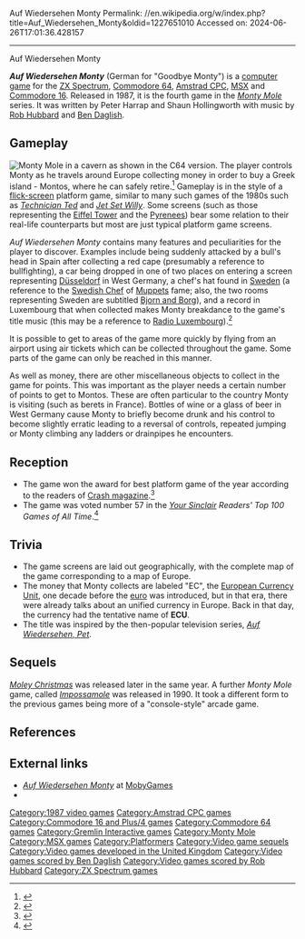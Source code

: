 Auf Wiedersehen Monty
Permalink: //en.wikipedia.org/w/index.php?title=Auf_Wiedersehen_Monty&oldid=1227651010
Accessed on: 2024-06-26T17:01:36.428157



------
Auf Wiedersehen Monty
{{Short description|1987 video game}}
{{Infobox video game
|title = Auf Wiedersehen Monty
|image = Auf Wiedersehen Monty cover.jpg
|developer = Peter Harrap<br>Shaun Hollingworth
|publisher = [[Gremlin Graphics]]
|designer = 
|composer = [[Rob Hubbard]]<br>[[Ben Daglish]]
|engine = 
|series = 
|released = April 1987
|genre = [[Platform game|Platform]]
|modes = [[Single-player]]
|platforms = [[Commodore 64]], [[ZX Spectrum]], [[Amstrad CPC]], [[MSX]], [[Commodore 16]]
}}

'''''Auf Wiedersehen Monty''''' (German for "Goodbye Monty") is a [[computer game]] for the [[ZX Spectrum]], [[Commodore 64]], [[Amstrad CPC]], [[MSX]] and [[Commodore 16]]. Released in 1987, it is the fourth game in the ''[[Wanted: Monty Mole|Monty Mole]]'' series. It was written by Peter Harrap and Shaun Hollingworth with music by [[Rob Hubbard]] and [[Ben Daglish]].

==Gameplay==
[[File:Auf_Wiedersehen_Monty_Commodore_64_Gameplay_Screenshot.png|thumb|left|Monty Mole in a cavern as shown in the C64 version.]]
The player controls Monty as he travels around Europe collecting money in order to buy a Greek island - Montos, where he can safely retire.<ref>{{Cite web|url=https://archive.org/details/commodore-user-magazine-44/page/n17/mode/2up?view=theater|title = Commodore User Magazine Issue 44|date = May 1987}}</ref> Gameplay is in the style of a [[flip-screen|flick-screen]] platform game, similar to many such games of the 1980s such as ''[[Technician Ted]]'' and ''[[Jet Set Willy]]''. Some screens (such as those representing the [[Eiffel Tower]] and the [[Pyrenees]]) bear some relation to their real-life counterparts but most are just typical platform game screens.

''Auf Wiedersehen Monty'' contains many features and peculiarities for the player to discover. Examples include being suddenly attacked by a bull's head in Spain after collecting a red cape (presumably a reference to bullfighting), a car being dropped in one of two places on entering a screen representing [[Düsseldorf]] in West Germany, a chef's hat found in [[Sweden]] (a reference to the [[Swedish Chef]] of [[Muppets]] fame; also, the two rooms representing Sweden are subtitled [[Björn Borg|Bjorn and Borg]]), and a record in Luxembourg that when collected makes Monty breakdance to the game's title music (this may be a reference to [[Radio Luxembourg]]).<ref>{{Cite web|url=https://archive.org/details/commodore-user-magazine-44/page/n17/mode/2up?view=theater|title = Commodore User Magazine Issue 44|date = May 1987}}</ref>

It is possible to get to areas of the game more quickly by flying from an airport using air tickets which can be collected throughout the game. Some parts of the game can only be reached in this manner.

As well as money, there are other miscellaneous objects to collect in the game for points. This was important as the player needs a certain number of points to get to Montos. These are often particular to the country Monty is visiting (such as berets in France). Bottles of wine or a glass of beer in West Germany cause Monty to briefly become drunk and his control to become slightly erratic leading to a reversal of controls, repeated jumping or Monty climbing any ladders or drainpipes he encounters.

==Reception==
{{Video game reviews
| award1Pub = ''Your Sinclair''
| award1 = YS Megagame<ref>Game review, Your Sinclair magazine, [[Dennis Publishing]], issue 18, June 1987, page 91</ref>
}}
* The game won the award for best platform game of the year according to the readers of [[Crash magazine]].<ref>{{Cite web|url=http://www.crashonline.org.uk/51/awards.htm|title = CRASH 51 - Readers' Awards}}</ref>
* The game was voted number 57 in the ''[[Your Sinclair]] Readers' Top 100 Games of All Time''.<ref>{{cite journal|title=Readers' Top 100 Games of All Time|journal=Your Sinclair|date=September 1993}}</ref>

==Trivia==
* The game screens are laid out geographically, with the complete map of the game corresponding to a map of Europe.
* The money that Monty collects are labeled "EC", the [[European Currency Unit]], one decade before the [[euro]] was introduced, but in that era, there were already talks about an unified currency in Europe. Back in that day, the currency had the tentative name of '''ECU'''.
* The title was inspired by the then-popular television series, ''[[Auf Wiedersehen, Pet]]''.

==Sequels==
''[[Moley Christmas]]'' was released later in the same year. A further ''Monty Mole'' game, called ''[[Impossamole]]'' was released in 1990. It took a different form to the previous games being more of a "console-style" arcade game.

==References==
{{reflist}}

==External links==
* [https://www.mobygames.com/game/auf-wiedersehen-monty ''Auf Wiedersehen Monty''] at [[MobyGames]]
* {{WoS_game|id=0000328}}

{{Monty Mole}}

[[Category:1987 video games]]
[[Category:Amstrad CPC games]]
[[Category:Commodore 16 and Plus/4 games]]
[[Category:Commodore 64 games]]
[[Category:Gremlin Interactive games]]
[[Category:Monty Mole]]
[[Category:MSX games]]
[[Category:Platformers]]
[[Category:Video game sequels]]
[[Category:Video games developed in the United Kingdom]]
[[Category:Video games scored by Ben Daglish]]
[[Category:Video games scored by Rob Hubbard]]
[[Category:ZX Spectrum games]]